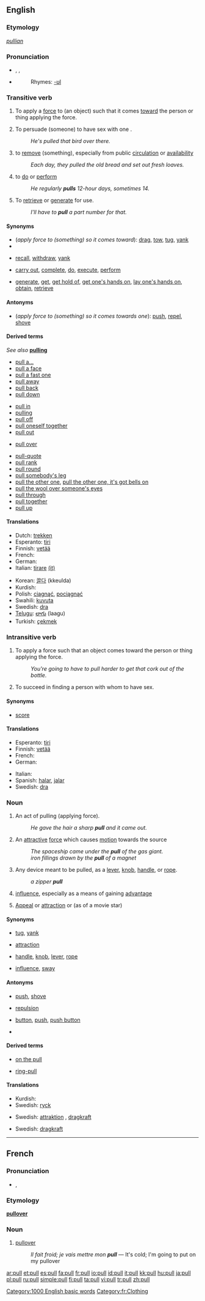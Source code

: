 {{wikipedia|dab=pull}}
==English==

===Etymology===
{{OE.}} ''[[pullian]]''

===Pronunciation===
*{{AHD|po͝ol}}, {{IPA|/pʊl/}}, {{SAMPA|/pUl/}}
*{{audio|en-us-pull.ogg|Audio (US)}}
*:Rhymes: [[Rhymes:English:-ʊl|-ʊl]]

===Transitive verb===
{{rfc-trverb|Transitive verb}}
{{en-verb}}

# To apply a [[force]] to (an object) such that it comes [[toward]] the person or thing applying the force.
# {{context|slang}} To persuade (someone) to have sex with one<!-- or to be 'on the pull' (willing to have sex)-->.
#:''He's pulled that bird over there.''
# to [[remove]] (something), especially from public [[circulation]] or [[availability]]
#:''Each day, they pulled the old bread and set out fresh loaves.''
# {{context|informal}} to [[do]] or [[perform]]
#:''He regularly '''pulls''' 12-hour days, sometimes 14.''
# To [[retrieve]] or [[generate]] for use.
#:''I'll have to '''pull''' a part number for that.''

====Synonyms====
*(''apply force to (something) so it comes toward''): [[drag]], [[tow]], [[tug]], [[yank]]
*{{i-c|slang: persuade to have sex with one}}
*{{i-c|remove from circulation}} [[recall]], [[withdraw]], [[yank]]
*{{i-c|to do|to perform}} [[carry out]], [[complete]], [[do]], [[execute]], [[perform]]
*{{i-c|retrieve or generate for use}} [[generate]], [[get]], [[get hold of]], [[get one's hands on]], [[lay one's hands on]], [[obtain]], [[retrieve]]

====Antonyms====
*(''apply force to (something) so it comes towards one''): [[push]], [[repel]], [[shove]]

====Derived terms====
''See also'' '''[[pulling]]'''<!--as "pulling power"-->
{{rel-top|Terms derived from the verb ''to pull''}}
*[[pull a|pull a...]]
*[[pull a face]]
*[[pull a fast one]]
*[[pull away]]
*[[pull back]]
*[[pull down]]
<!--"pulley" is not derived from "pull"-->
*[[pull in]]
*[[pulling]]
*[[pull off]]
*[[pull oneself together]]
*[[pull out]]
{{rel-mid}}
*[[pull over]]
<!--"pullover" is derived from "pull over"-->
*[[pull-quote]]
*[[pull rank]]
*[[pull round]]
*[[pull somebody's leg]]
*[[pull the other one]], [[pull the other one, it's got bells on]]
*[[pull the wool over someone's eyes]]
*[[pull through]]
*[[pull together]]
*[[pull up]]
<!--"pull-up" is derived from "pull up"-->
{{rel-bottom}}

====Translations====
{{trans-top|apply force to (something) so it comes towards one}}
*Dutch: [[trekken]]
*Esperanto: [[tiri]]
*Finnish: [[vetää]]
*French: {{t+|fr|tirer}}
*German: {{t+|de|ziehen}}
*Italian: [[tirare]] [[:it:tirare|(it)]]
{{trans-mid}}
*Korean: [[끌다]] (kkeulda)
*Kurdish: {{KUchar|[[ڕاکێشه‌]]}}
*Polish: [[ciągnąć]], [[pociągnąć]]
*Swahili: [[kuvuta]]
*Swedish: [[dra]]
*[[Telugu]]: [[లాగు]] (laagu)
*Turkish: [[çekmek]]
{{trans-bottom}}

{{trans-top|slang: persuade (a person) to have sex with one}}
{{trans-mid}}
{{trans-bottom}}

{{trans-top|remove (something) from circulation}}
{{trans-mid}}
{{trans-bottom}}

{{trans-top|do, perform}}
{{trans-mid}}
{{trans-bottom}}

{{trans-top|retrieve or generate for use}}
{{trans-mid}}
{{trans-bottom}}

===Intransitive verb===
{{en-verb}}

# To apply a force such that an object comes toward the person or thing applying the force.
#:''You're going to have to pull harder to get that cork out of the bottle.''
# {{context|slang}} To succeed in finding a person with whom to have sex.

====Synonyms====
*{{i-c|slang: succeed in finding a person with whom to have sex}} [[score]]

====Translations====
{{trans-top|apply force such that an object comes toward the person or thing applying the force}}
*Esperanto: [[tiri]]
*Finnish: [[vetää]]
*French: {{t+|fr|tirer}}
*German: {{t+|de|ziehen}}
{{trans-mid}}
*Italian: {{t-|it|tirare}}
*Spanish: [[halar]], [[jalar]]
*Swedish: [[dra]]
{{trans-bottom}}

{{trans-top|succeed in finding a person with whom to have sex}}
{{trans-mid}}
{{trans-bottom}}

===Noun===
{{en-noun}}

# An act of pulling (applying force).
#:''He gave the hair a sharp '''pull''' and it came out.''
# An [[attractive]] [[force]] which causes [[motion]] towards the source
#:''The spaceship came under the '''pull''' of the gas giant.''
#:''iron fillings drawn by the '''pull''' of a magnet''
# Any device meant to be pulled, as a [[lever]], [[knob]], [[handle]], or [[rope]].
#:''a zipper '''pull'''''
# {{slang}} [[influence]], especially as a means of gaining [[advantage]]
# [[appeal|Appeal]] or [[attraction]] or (as of a movie star)

====Synonyms====
*{{i-c|act of pulling}} [[tug]], [[yank]]
*{{i-c|attractive force}} [[attraction]]
*{{i-c|device meant to be pulled}} [[handle]], [[knob]], [[lever]], [[rope]]
*{{i-c|influence}} [[influence]], [[sway]]

====Antonyms====
*{{i-c|act of pulling}} [[push]], [[shove]]
*{{i-c|attractive force}} [[repulsion]]
*{{i-c|device meant to be pulled}} [[button]], [[push]], [[push button]]
*{{i-c|influence}}

====Derived terms====
{{rel-top|Terms derived from the noun ''pull''}}
*[[on the pull]]
{{rel-mid}}
*[[ring-pull]]
{{rel-bottom}}

====Translations====
{{trans-top|act of pulling}}
{{trans-mid}}
*Kurdish: {{KUchar|[[ڕاکێشان]]}}
*Swedish: [[ryck]] {{n}}
{{trans-bottom}}

{{trans-top|attractive force}}
{{trans-mid}}
*Swedish: [[attraktion]] {{c}}, [[dragkraft]] {{c}}
{{trans-bottom}}

{{trans-top|device meant to be pulled}}
{{trans-mid}}
{{trans-bottom}}

{{trans-top|influence}}
{{trans-mid}}
{{trans-bottom}}

{{trans-top|appeal}}
{{trans-mid}}
*Swedish: [[dragkraft]] {{c}}
{{trans-bottom}}

[[Category:1000 English basic words]]

----

==French==

===Pronunciation===
*{{IPA|/pyl/}}, {{SAMPA|/pyl/}}

===Etymology===
{{E.}} '''[[pullover]]'''

===Noun===
{{en-noun|m}}

# [[pullover]]<!--"sweatshirt" is not the same garment-->
#: ''Il fait froid; je vais mettre mon '''pull''''' &mdash; It's cold; I'm going to put on my pullover

[[Category:fr:Clothing]]

[[ar:pull]]
[[et:pull]]
[[es:pull]]
[[fa:pull]]
[[fr:pull]]
[[io:pull]]
[[id:pull]]
[[it:pull]]
[[kk:pull]]
[[hu:pull]]
[[ja:pull]]
[[pl:pull]]
[[ru:pull]]
[[simple:pull]]
[[fi:pull]]
[[ta:pull]]
[[vi:pull]]
[[tr:pull]]
[[zh:pull]]